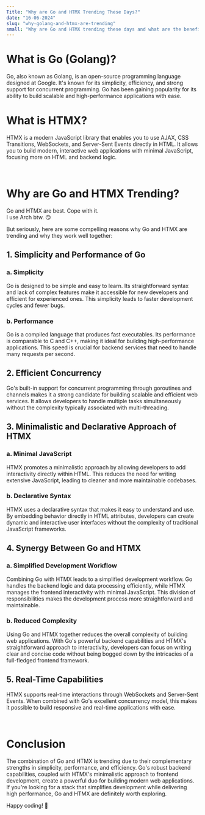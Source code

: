 ---
Title: "Why are Go and HTMX Trending These Days?"
date: "16-06-2024"
slug: "why-golang-and-htmx-are-trending"
small: "Why are Go and HTMX trending these days and what are the benefits of using them together?"
---

# What is Go (Golang)?

Go, also known as Golang, is an open-source programming language designed at Google. It's known for its simplicity, efficiency, and strong support for concurrent programming. Go has been gaining popularity for its ability to build scalable and high-performance applications with ease.

# What is HTMX?

HTMX is a modern JavaScript library that enables you to use AJAX, CSS Transitions, WebSockets, and Server-Sent Events directly in HTML. It allows you to build modern, interactive web applications with minimal JavaScript, focusing more on HTML and backend logic.

<br />

# Why are Go and HTMX Trending?

Go and HTMX are best. Cope with it.\
I use Arch btw. 😏

But seriously, here are some compelling reasons why Go and HTMX are trending and why they work well together:

## 1. Simplicity and Performance of Go

### a. Simplicity

Go is designed to be simple and easy to learn. Its straightforward syntax and lack of complex features make it accessible for new developers and efficient for experienced ones. This simplicity leads to faster development cycles and fewer bugs.

### b. Performance

Go is a compiled language that produces fast executables. Its performance is comparable to C and C++, making it ideal for building high-performance applications. This speed is crucial for backend services that need to handle many requests per second.

## 2. Efficient Concurrency

Go's built-in support for concurrent programming through goroutines and channels makes it a strong candidate for building scalable and efficient web services. It allows developers to handle multiple tasks simultaneously without the complexity typically associated with multi-threading.

## 3. Minimalistic and Declarative Approach of HTMX

### a. Minimal JavaScript

HTMX promotes a minimalistic approach by allowing developers to add interactivity directly within HTML. This reduces the need for writing extensive JavaScript, leading to cleaner and more maintainable codebases.

### b. Declarative Syntax

HTMX uses a declarative syntax that makes it easy to understand and use. By embedding behavior directly in HTML attributes, developers can create dynamic and interactive user interfaces without the complexity of traditional JavaScript frameworks.

## 4. Synergy Between Go and HTMX

### a. Simplified Development Workflow

Combining Go with HTMX leads to a simplified development workflow. Go handles the backend logic and data processing efficiently, while HTMX manages the frontend interactivity with minimal JavaScript. This division of responsibilities makes the development process more straightforward and maintainable.

### b. Reduced Complexity

Using Go and HTMX together reduces the overall complexity of building web applications. With Go's powerful backend capabilities and HTMX's straightforward approach to interactivity, developers can focus on writing clear and concise code without being bogged down by the intricacies of a full-fledged frontend framework.

## 5. Real-Time Capabilities

HTMX supports real-time interactions through WebSockets and Server-Sent Events. When combined with Go's excellent concurrency model, this makes it possible to build responsive and real-time applications with ease.

<br />

# Conclusion

The combination of Go and HTMX is trending due to their complementary strengths in simplicity, performance, and efficiency. Go's robust backend capabilities, coupled with HTMX's minimalistic approach to frontend development, create a powerful duo for building modern web applications. If you're looking for a stack that simplifies development while delivering high performance, Go and HTMX are definitely worth exploring.

Happy coding! 🚀

